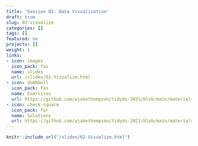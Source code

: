```yaml
---
title: 'Session 02: Data Visualization'
draft: true
slug: 02-visualize
categories: []
tags: []
featured: no
projects: []
weight: 1
links:
- icon: images
  icon_pack: fas
  name: slides
  url: /slides/02-Visualize.html
- icon: dumbbell
  icon_pack: fas
  name: Exercises
  url: https://github.com/wjakethompson/tidyds-2021/blob/main/materials/exercises/02-visualize.Rmd
- icon: check-square
  icon_pack: far
  name: Solutions
  url: https://github.com/wjakethompson/tidyds-2021/blob/main/materials/solutions/02-visualize-solutions.Rmd
---
```


```r
knitr::include_url("/slides/02-Visualize.html")
```

